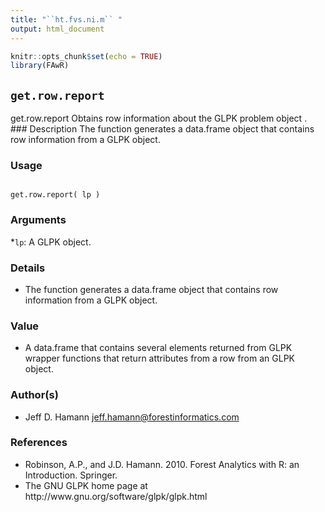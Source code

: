 ```yaml
---
title: "``ht.fvs.ni.m`` "
output: html_document
---
```


```r
knitr::opts_chunk$set(echo = TRUE)
library(FAwR)
```

## ``get.row.report``
get.row.report Obtains row information about the GLPK problem object
.
### Description
The function generates a data.frame object that contains row information from a GLPK object.

### Usage
<pre><code>
get.row.report( lp )
</code></pre>

### Arguments
*``lp``: A GLPK object.

### Details
* The function generates a data.frame object that contains row information from a GLPK object.

### Value
* A data.frame that contains several elements returned from GLPK wrapper functions that return
attributes from a row from an GLPK object.

### Author(s)
* Jeff D. Hamann <jeff.hamann@forestinformatics.com>

### References
* Robinson, A.P., and J.D. Hamann. 2010. Forest Analytics with R: an Introduction. Springer.
* The GNU GLPK home page at http://www.gnu.org/software/glpk/glpk.html

